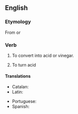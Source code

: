 ==English==

===Etymology===
From {{etyl|la|en}} {{m|la|acetum||vinegar}} {{suffix||fy|lang=en}} or {{back-form|acetification|lang=en|nocap=1}}

===Verb===
{{en-verb|acetif|ies}}

# {{lb|en|transitive}} To convert into acid or vinegar.
# {{lb|en|intransitive}} To turn acid

====Translations====
{{trans-top|convert into acid or vinegar}}
* Catalan: {{t+|ca|acetificar}}
* Latin: {{t-needed|la}}
{{trans-mid}}
* Portuguese: {{t+|pt|acetificar}}
* Spanish: {{t+|es|acetificar}}
{{trans-bottom}}

{{trans-top|turn acid}}
{{trans-mid}}
{{trans-bottom}}